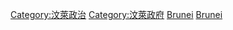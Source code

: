 {{Commonscat|International relations of Brunei}}

[[Category:汶萊政治|Category:汶萊政治]]
[[Category:汶萊政府|Category:汶萊政府]]
[[Category:東南亞外交|Brunei]]
[[Category:亞洲各國外交|Brunei]]